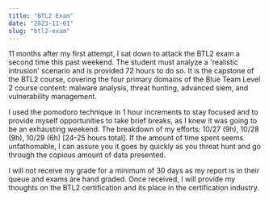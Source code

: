 ```yaml
---
title: "BTL2 Exam"
date: "2023-11-01"
slug: "btl2-exam"
---
```


11 months after my first attempt, I sat down to attack the BTL2 exam a second time this past weekend. The student must analyze a 'realistic intrusion' scenario and is provided 72 hours to do so. It is the capstone of the BTL2 course, covering the four primary domains of the Blue Team Level 2 course content: malware analysis, threat hunting, advanced siem, and vulnerability management.

I used the pomodoro technique in 1 hour increments to stay focused and to provide myself opportunities to take brief breaks, as I knew it was going to be an exhausting weekend. The breakdown of my efforts: 10/27 (9h), 10/28 (9h),  10/29 (6h) [24-25 hours total]. If the amount of time spent seems unfathomable, I can assure you it goes by quickly as you threat hunt and go through the copious amount of data presented.

I will not receive my grade for a minimum of 30 days as my report is in their queue and exams are hand graded. Once received, I will provide my thoughts on the BTL2 certification and its place in the certification industry.